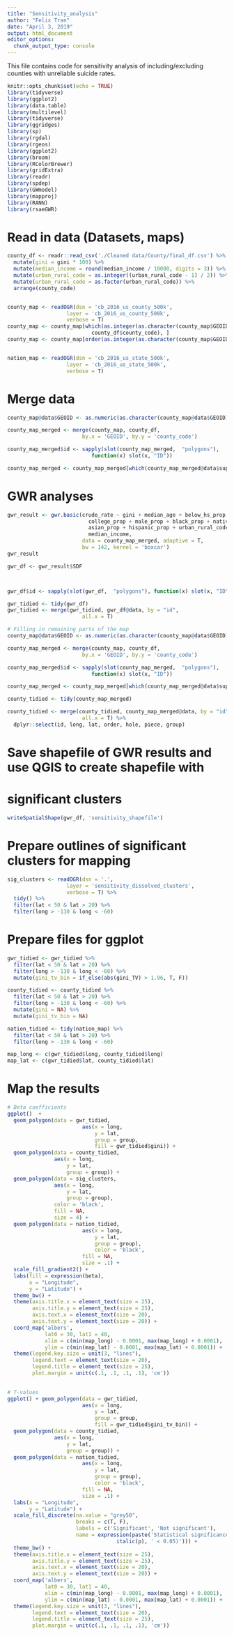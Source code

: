 ```yaml
---
title: "Sensitivity_analysis"
author: "Felix Tran"
date: "April 3, 2019"
output: html_document
editor_options: 
  chunk_output_type: console
---
```

This file contains code for sensitivity analysis of including/excluding counties
with unreliable suicide rates.
```r
knitr::opts_chunk$set(echo = TRUE)
library(tidyverse)
library(ggplot2)
library(data.table)
library(multilevel)
library(tidyverse)
library(ggridges)
library(sp)
library(rgdal)
library(rgeos)
library(ggplot2)
library(broom)
library(RColorBrewer)
library(gridExtra)
library(readr)
library(spdep)
library(GWmodel)
library(mapproj)
library(RANN)
library(rsaeGWR)
```


# Read in data (Datasets, maps)
```r
county_df <- readr::read_csv('./Cleaned data/County/final_df.csv') %>% 
  mutate(gini = gini * 100) %>% 
  mutate(median_income = round(median_income / 10000, digits = 3)) %>% 
  mutate(urban_rural_code = as.integer((urban_rural_code - 1) / 2)) %>% 
  mutate(urban_rural_code = as.factor(urban_rural_code)) %>% 
  arrange(county_code)


county_map <- readOGR(dsn = 'cb_2016_us_county_500k',
                   layer = 'cb_2016_us_county_500k',
                   verbose = T)
county_map <- county_map[which(as.integer(as.character(county_map$GEOID)) %in% 
                           county_df$county_code), ]
county_map <- county_map[order(as.integer(as.character(county_map$GEOID))), ]


nation_map <- readOGR(dsn = 'cb_2016_us_state_500k',
                   layer = 'cb_2016_us_state_500k',
                   verbose = T)
```


# Merge data
```r
county_map@data$GEOID <- as.numeric(as.character(county_map@data$GEOID))

county_map_merged <- merge(county_map, county_df, 
                        by.x = 'GEOID', by.y = 'county_code')

county_map_merged$id <- sapply(slot(county_map_merged,  "polygons"),
                           function(x) slot(x, "ID"))

county_map_merged <- county_map_merged[which(county_map_merged@data$suppressed == F), ]
```

# GWR analyses
```r
gwr_result <- gwr.basic(crude_rate ~ gini + median_age + below_hs_prop + 
                          college_prop + male_prop + black_prop + native_prop + 
                          asian_prop + hispanic_prop + urban_rural_code + unemployed_prop + 
                          median_income, 
                        data = county_map_merged, adaptive = T, 
                        bw = 142, kernel = 'boxcar')
gwr_result

gwr_df <- gwr_result$SDF



gwr_df$id <- sapply(slot(gwr_df,  "polygons"), function(x) slot(x, "ID"))

gwr_tidied <- tidy(gwr_df)
gwr_tidied <- merge(gwr_tidied, gwr_df@data, by = "id",
                        all.x = T)

# Filling in remaining parts of the map
county_map@data$GEOID <- as.numeric(as.character(county_map@data$GEOID))

county_map_merged <- merge(county_map, county_df, 
                        by.x = 'GEOID', by.y = 'county_code')

county_map_merged$id <- sapply(slot(county_map_merged,  "polygons"),
                           function(x) slot(x, "ID"))

county_map_merged <- county_map_merged[which(county_map_merged@data$suppressed == T), ]

county_tidied <- tidy(county_map_merged)

county_tidied <- merge(county_tidied, county_map_merged@data, by = "id",
                        all.x = T) %>% 
  dplyr::select(id, long, lat, order, hole, piece, group)
```


# Save shapefile of GWR results and use QGIS to create shapefile with 
# significant clusters
```r
writeSpatialShape(gwr_df, 'sensitivity_shapefile')
```


# Prepare outlines of significant clusters for mapping
```r
sig_clusters <- readOGR(dsn = '.',
                   layer = 'sensitivity_dissolved_clusters',
                   verbose = T) %>% 
  tidy() %>% 
  filter(lat < 50 & lat > 20) %>% 
  filter(long > -130 & long < -60)

```


# Prepare files for ggplot
```r
gwr_tidied <- gwr_tidied %>%
  filter(lat < 50 & lat > 20) %>% 
  filter(long > -130 & long < -60) %>% 
  mutate(gini_tv_bin = if_else(abs(gini_TV) > 1.96, T, F))

county_tidied <- county_tidied %>% 
  filter(lat < 50 & lat > 20) %>% 
  filter(long > -130 & long < -60) %>% 
  mutate(gini = NA) %>% 
  mutate(gini_tv_bin = NA)

nation_tidied <- tidy(nation_map) %>% 
  filter(lat < 50 & lat > 20) %>% 
  filter(long > -130 & long < -60)

map_long <- c(gwr_tidied$long, county_tidied$long)
map_lat <- c(gwr_tidied$lat, county_tidied$lat)
```


# Map the results
```r
# Beta coefficients
ggplot()  + 
  geom_polygon(data = gwr_tidied,
                        aes(x = long,
                            y = lat,
                            group = group,
                            fill = gwr_tidied$gini)) +
  geom_polygon(data = county_tidied,
               aes(x = long,
                   y = lat,
                   group = group)) +
  geom_polygon(data = sig_clusters,
               aes(x = long,
                   y = lat,
                   group = group),
               color = 'black',
               fill = NA,
               size = 4) +
  geom_polygon(data = nation_tidied,
                        aes(x = long,
                            y = lat,
                            group = group),
                            color = 'black',
                        fill = NA,
                        size = .1) +
  scale_fill_gradient2() +
  labs(fill = expression(beta),
       x = "Longitude",
       y = "Latitude") +
  theme_bw() +
  theme(axis.title.x = element_text(size = 25),
        axis.title.y = element_text(size = 25),
        axis.text.x = element_text(size = 20),
        axis.text.y = element_text(size = 20)) +
  coord_map('albers', 
            lat0 = 30, lat1 = 40, 
            xlim = c(min(map_long) - 0.0001, max(map_long) + 0.0001),
            ylim = c(min(map_lat) - 0.0001, max(map_lat) + 0.0001)) +
  theme(legend.key.size = unit(3, "lines"),
        legend.text = element_text(size = 20),
        legend.title = element_text(size = 25),
        plot.margin = unit(c(.1, .1, .1, .1), 'cm'))
  

# T-values
ggplot() + geom_polygon(data = gwr_tidied,
                        aes(x = long,
                            y = lat,
                            group = group,
                            fill = gwr_tidied$gini_tv_bin)) +
  geom_polygon(data = county_tidied,
               aes(x = long,
                   y = lat,
                   group = group)) +
  geom_polygon(data = nation_tidied,
                        aes(x = long,
                            y = lat,
                            group = group),
                            color = 'black',
                        fill = NA,
                        size = .1) +
  labs(x = "Longitude",
       y = "Latitude") +
  scale_fill_discrete(na.value = "grey50",
                      breaks = c(T, F),
                      labels = c('Significant', 'Not significant'),
                      name = expression(paste('Statistical significance (',
                                   italic(p), ' < 0.05)'))) +
  theme_bw() +
  theme(axis.title.x = element_text(size = 25),
        axis.title.y = element_text(size = 25),
        axis.text.x = element_text(size = 20),
        axis.text.y = element_text(size = 20)) +
  coord_map('albers', 
            lat0 = 30, lat1 = 40, 
            xlim = c(min(map_long) - 0.0001, max(map_long) + 0.0001),
            ylim = c(min(map_lat) - 0.0001, max(map_lat) + 0.0001)) +
  theme(legend.key.size = unit(3, "lines"),
        legend.text = element_text(size = 20),
        legend.title = element_text(size = 25),
        plot.margin = unit(c(.1, .1, .1, .1), 'cm'))

```